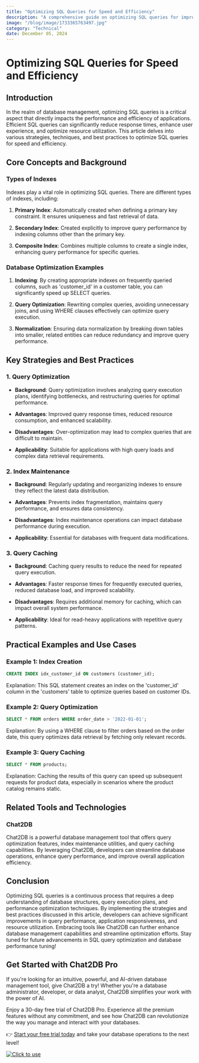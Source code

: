 ```yaml
---
title: "Optimizing SQL Queries for Speed and Efficiency"
description: "A comprehensive guide on optimizing SQL queries for improved performance and efficiency."
image: "/blog/image/1733365763497.jpg"
category: "Technical"
date: December 05, 2024
---
```


# Optimizing SQL Queries for Speed and Efficiency

## Introduction

In the realm of database management, optimizing SQL queries is a critical aspect that directly impacts the performance and efficiency of applications. Efficient SQL queries can significantly reduce response times, enhance user experience, and optimize resource utilization. This article delves into various strategies, techniques, and best practices to optimize SQL queries for speed and efficiency.

## Core Concepts and Background

### Types of Indexes

Indexes play a vital role in optimizing SQL queries. There are different types of indexes, including:

1. **Primary Index**: Automatically created when defining a primary key constraint. It ensures uniqueness and fast retrieval of data.

2. **Secondary Index**: Created explicitly to improve query performance by indexing columns other than the primary key.

3. **Composite Index**: Combines multiple columns to create a single index, enhancing query performance for specific queries.

### Database Optimization Examples

1. **Indexing**: By creating appropriate indexes on frequently queried columns, such as 'customer_id' in a customer table, you can significantly speed up SELECT queries.

2. **Query Optimization**: Rewriting complex queries, avoiding unnecessary joins, and using WHERE clauses effectively can optimize query execution.

3. **Normalization**: Ensuring data normalization by breaking down tables into smaller, related entities can reduce redundancy and improve query performance.

## Key Strategies and Best Practices

### 1. Query Optimization

- **Background**: Query optimization involves analyzing query execution plans, identifying bottlenecks, and restructuring queries for optimal performance.

- **Advantages**: Improved query response times, reduced resource consumption, and enhanced scalability.

- **Disadvantages**: Over-optimization may lead to complex queries that are difficult to maintain.

- **Applicability**: Suitable for applications with high query loads and complex data retrieval requirements.

### 2. Index Maintenance

- **Background**: Regularly updating and reorganizing indexes to ensure they reflect the latest data distribution.

- **Advantages**: Prevents index fragmentation, maintains query performance, and ensures data consistency.

- **Disadvantages**: Index maintenance operations can impact database performance during execution.

- **Applicability**: Essential for databases with frequent data modifications.

### 3. Query Caching

- **Background**: Caching query results to reduce the need for repeated query execution.

- **Advantages**: Faster response times for frequently executed queries, reduced database load, and improved scalability.

- **Disadvantages**: Requires additional memory for caching, which can impact overall system performance.

- **Applicability**: Ideal for read-heavy applications with repetitive query patterns.

## Practical Examples and Use Cases

### Example 1: Index Creation

```sql
CREATE INDEX idx_customer_id ON customers (customer_id);
```

Explanation: This SQL statement creates an index on the 'customer_id' column in the 'customers' table to optimize queries based on customer IDs.

### Example 2: Query Optimization

```sql
SELECT * FROM orders WHERE order_date > '2022-01-01';
```

Explanation: By using a WHERE clause to filter orders based on the order date, this query optimizes data retrieval by fetching only relevant records.

### Example 3: Query Caching

```sql
SELECT * FROM products;
```

Explanation: Caching the results of this query can speed up subsequent requests for product data, especially in scenarios where the product catalog remains static.

## Related Tools and Technologies

### Chat2DB

Chat2DB is a powerful database management tool that offers query optimization features, index maintenance utilities, and query caching capabilities. By leveraging Chat2DB, developers can streamline database operations, enhance query performance, and improve overall application efficiency.

## Conclusion

Optimizing SQL queries is a continuous process that requires a deep understanding of database structures, query execution plans, and performance optimization techniques. By implementing the strategies and best practices discussed in this article, developers can achieve significant improvements in query performance, application responsiveness, and resource utilization. Embracing tools like Chat2DB can further enhance database management capabilities and streamline optimization efforts. Stay tuned for future advancements in SQL query optimization and database performance tuning!


## Get Started with Chat2DB Pro

If you're looking for an intuitive, powerful, and AI-driven database management tool, give Chat2DB a try! Whether you're a database administrator, developer, or data analyst, Chat2DB simplifies your work with the power of AI.

Enjoy a 30-day free trial of Chat2DB Pro. Experience all the premium features without any commitment, and see how Chat2DB can revolutionize the way you manage and interact with your databases.

👉 [Start your free trial today](https://chat2db.ai/pricing) and take your database operations to the next level!


[![Click to use](/image/blog/bg/chat2db.jpg)](https://app.chat2db-ai.com/)
